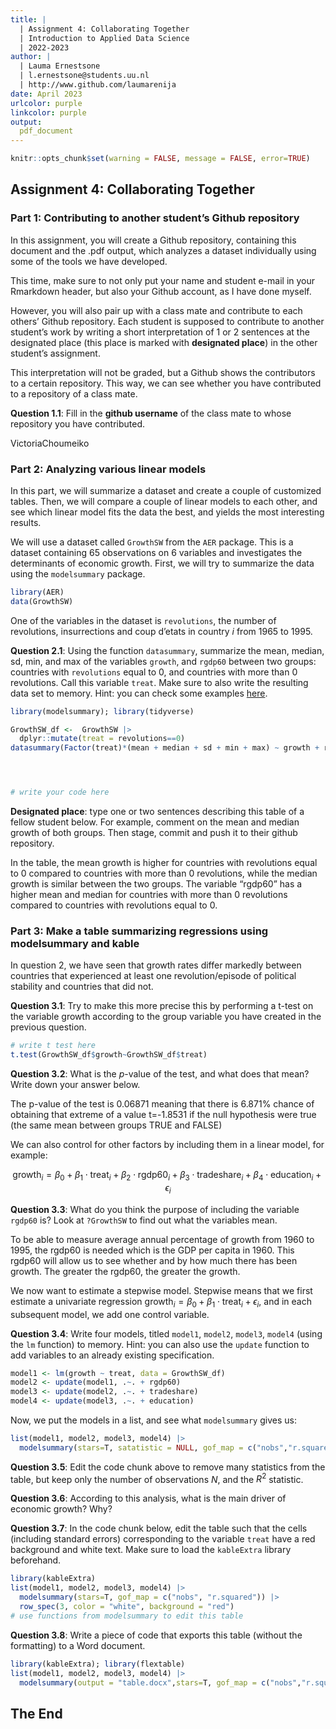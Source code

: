 ```yaml
---
title: | 
  | Assignment 4: Collaborating Together
  | Introduction to Applied Data Science
  | 2022-2023
author: | 
  | Lauma Ernestsone
  | l.ernestsone@students.uu.nl
  | http://www.github.com/laumarenija
date: April 2023
urlcolor: purple
linkcolor: purple
output: 
  pdf_document
---
```


```r
knitr::opts_chunk$set(warning = FALSE, message = FALSE, error=TRUE)
```

## Assignment 4: Collaborating Together 

### Part 1: Contributing to another student's Github repository

In this assignment, you will create a Github repository, containing this document and the .pdf output, which analyzes a dataset individually using some of the tools we have developed. 

This time, make sure to not only put your name and student e-mail in your Rmarkdown header, but also your Github account, as I have done myself. 

However, you will also pair up with a class mate and contribute to each others' Github repository. Each student is supposed to contribute to another student's work by writing a short interpretation of 1 or 2 sentences at the designated place (this place is marked with **designated place**) in the other student's assignment. 

This interpretation will not be graded, but a Github shows the contributors to a certain repository. This way, we can see whether you have contributed to a repository of a class mate. 

**Question 1.1**: Fill in the __github username__ of the class mate to whose repository you have contributed. 

VictoriaChoumeiko

### Part 2: Analyzing various linear models

In this part, we will summarize a dataset and create a couple of customized tables. Then, we will compare a couple of linear models to each other, and see which linear model fits the data the best, and yields the most interesting results.

We will use a dataset called `GrowthSW` from the `AER` package. This is a dataset containing 65 observations on 6 variables and investigates the determinants of economic growth. First, we will try to summarize the data using the `modelsummary` package. 

```r
library(AER)
data(GrowthSW)
```

One of the variables in the dataset is `revolutions`, the number of revolutions, insurrections and coup d'etats in country $i$ from 1965 to 1995.

**Question 2.1**: Using the function `datasummary`, summarize the mean, median, sd, min, and max of the variables `growth`, and `rgdp60` between two groups: countries with `revolutions` equal to 0, and countries with more than 0 revolutions. Call this variable `treat`. Make sure to also write the resulting data set to memory. Hint: you can check some examples [here](https://vincentarelbundock.github.igrouo/modelsummary/articles/datasummary.html#datasummary).

```r
library(modelsummary); library(tidyverse)

GrowthSW_df <-  GrowthSW |>
  dplyr::mutate(treat = revolutions==0)
datasummary(Factor(treat)*(mean + median + sd + min + max) ~ growth + rgdp60 , data = GrowthSW_df)




# write your code here
```

**Designated place**: type one or two sentences describing this table of a fellow student below. For example, comment on the mean and median growth of both groups. Then stage, commit and push it to their github repository. 

In the table, the mean growth is higher for countries with revolutions equal to 0 compared to countries with more than 0 revolutions, while the median growth is similar between the two groups. The variable "rgdp60" has a higher mean and median for countries with more than 0 revolutions compared to countries with revolutions equal to 0.




### Part 3: Make a table summarizing regressions using modelsummary and kable

In question 2, we have seen that growth rates differ markedly between countries that experienced at least one revolution/episode of political stability and countries that did not. 

**Question 3.1**: Try to make this more precise this by performing a t-test on the variable growth according to the group variable you have created in the previous question. 

```r
# write t test here
t.test(GrowthSW_df$growth~GrowthSW_df$treat)
```

**Question 3.2**: What is the $p$-value of the test, and what does that mean? Write down your answer below.

The p-value of the test is 0.06871 meaning that there is 6.871% chance of obtaining that extreme of a value t=-1.8531 if the null hypothesis were true (the same mean between groups TRUE and FALSE)

We can also control for other factors by including them in a linear model, for example:

$$
\text{growth}_i = \beta_0 + \beta_1 \cdot \text{treat}_i + \beta_2 \cdot \text{rgdp60}_i + \beta_3 \cdot \text{tradeshare}_i + \beta_4 \cdot \text{education}_i + \epsilon_i
$$

**Question 3.3**: What do you think the purpose of including the variable `rgdp60` is? Look at `?GrowthSW` to find out what the variables mean. 

To be able to measure average annual percentage of growth from 1960 to 1995, the rgdp60 is needed which is the GDP per capita in 1960. This rgdp60 will allow us to see whether and by how much there has been growth. The greater the rgdp60, the greater the growth.

We now want to estimate a stepwise model. Stepwise means that we first estimate a univariate regression $\text{growth}_i = \beta_0 + \beta_1 \cdot \text{treat}_i + \epsilon_i$, and in each subsequent model, we add one control variable. 

**Question 3.4**: Write four models, titled `model1`, `model2`, `model3`, `model4` (using the `lm` function) to memory. Hint: you can also use the `update` function to add variables to an already existing specification.

```r
model1 <- lm(growth ~ treat, data = GrowthSW_df)
model2 <- update(model1, .~. + rgdp60)
model3 <- update(model2, .~. + tradeshare)
model4 <- update(model3, .~. + education)
```

Now, we put the models in a list, and see what `modelsummary` gives us:

```r
list(model1, model2, model3, model4) |>
  modelsummary(stars=T, satatistic = NULL, gof_map = c("nobs","r.squared")) 

```

**Question 3.5**: Edit the code chunk above to remove many statistics from the table, but keep only the number of observations $N$, and the $R^2$ statistic. 

**Question 3.6**: According to this analysis, what is the main driver of economic growth? Why?

**Question 3.7**: In the code chunk below, edit the table such that the cells (including standard errors) corresponding to the variable `treat` have a red background and white text. Make sure to load the `kableExtra` library beforehand.

```r
library(kableExtra)
list(model1, model2, model3, model4) |>
  modelsummary(stars=T, gof_map = c("nobs", "r.squared")) |>
  row_spec(3, color = "white", background = "red")
# use functions from modelsummary to edit this table
```

**Question 3.8**: Write a piece of code that exports this table (without the formatting) to a Word document. 

```r
library(kableExtra); library(flextable)
list(model1, model2, model3, model4) |>
  modelsummary(output = "table.docx",stars=T, gof_map = c("nobs","r.squared"))
```

## The End
